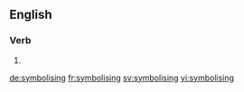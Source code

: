 
==English==

===Verb===
{{head|en}}

# {{present participle of|symbolise|lang=en}}

[[de:symbolising]]
[[fr:symbolising]]
[[sv:symbolising]]
[[vi:symbolising]]